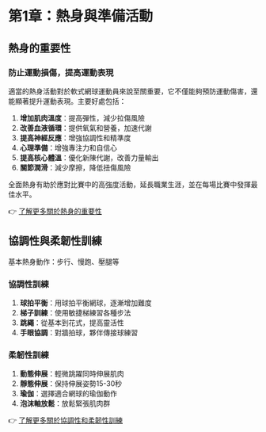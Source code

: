 # 第1章：熱身與準備活動

## 熱身的重要性 

### 防止運動損傷，提高運動表現

適當的熱身活動對於軟式網球運動員來說至關重要，它不僅能夠預防運動傷害，還能顯著提升運動表現。主要好處包括：

1. **增加肌肉溫度**：提高彈性，減少拉傷風險
2. **改善血液循環**：提供氧氣和營養，加速代謝
3. **提高神經反應**：增強協調性和精準度
4. **心理準備**：增強專注力和自信心
5. **提高核心體溫**：優化新陳代謝，改善力量輸出
6. **關節潤滑**：減少摩擦，降低扭傷風險

全面熱身有助於應對比賽中的高強度活動，延長職業生涯，並在每場比賽中發揮最佳水平。

👉 [了解更多關於熱身的重要性](/Chapter1-WarmUpAndPreparation/WarmUpImportance)

## 協調性與柔韌性訓練

基本熱身動作：步行、慢跑、壓腿等

### 協調性訓練

1. **球拍平衡**：用球拍平衡網球，逐漸增加難度
2. **梯子訓練**：使用敏捷梯練習各種步法
3. **跳繩**：從基本到花式，提高靈活性
4. **手眼協調**：對牆拍球，夥伴傳接球練習

### 柔韌性訓練

1. **動態伸展**：輕微跳躍同時伸展肌肉
2. **靜態伸展**：保持伸展姿勢15-30秒
3. **瑜伽**：選擇適合網球的瑜伽動作
4. **泡沫軸放鬆**：放鬆緊張肌肉群

👉 [了解更多關於協調性和柔韌性訓練](/Chapter1-WarmUpAndPreparation/CoordinationAndFlexibility)
